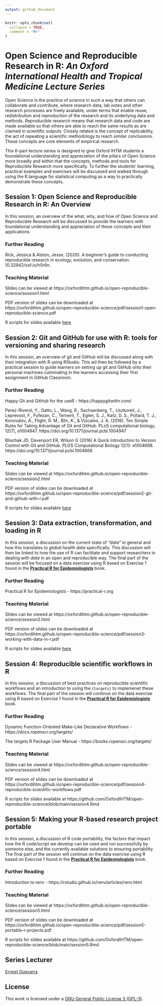 ```yaml
---
output: github_document
---
```


<!-- README.md is generated from README.Rmd. Please edit that file -->

```r
knitr::opts_chunk$set(
  collapse = TRUE,
  comment = "#>"
)
```

# Open Science and Reproducible Research in R: *An Oxford International Health and Tropical Medicine Lecture Series*

<!-- badges: start -->
<!-- badges: end -->

Open Science is the practice of science in such a way that others can collaborate and contribute, where research data, lab notes and other research processes are freely available, under terms that enable reuse, redistribution and reproduction of the research and its underlying data and methods. Reproducible research means that research data and code are made available so that others are able to reach the same results as are claimed in scientific outputs. Closely related is the concept of replicability, the act of repeating a scientific methodology to reach similar conclusions. These concepts are core elements of empirical research.

This 6-part lecture series is designed to give Oxford IHTM students a foundational understanding and appreciation of the pillars of Open Science more broadly and within that the concepts, methods and tools for Reproducible Research more specifically. To further the students' learning, practical examples and exercises will be discussed and walked through using the R language for statistical computing as a way to practically demonstrate these concepts.

## Session 1: Open Science and Reproducible Research in R: An Overview

In this session, an overview of the what, why, and how of Open Science and Reproducible Research will be discussed to provide the learners with foundational understanding and appreciation of these concepts and their applications.

### Further  Reading    

Rick, Jessica & Alston, Jesse. (2020). A beginner’s guide to conducting reproducible research in ecology, evolution, and conservation. 10.32942/osf.io/h5r6n. 

### Teaching Material

Slides can be viewed at https://oxfordihtm.github.io/open-reproducible-science/session1.html

PDF version of slides can be downloaded at https://oxfordihtm.github.io/open-reproducible-science/pdf/session1-open-reproducible-science.pdf

R scripts for slides available [here](https://github.com/OxfordIHTM/open-reproducible-science/blob/main/session1.Rmd)

## Session 2: Git and GitHub for use with R: tools for versioning and sharing research

In this session, an overview of git and GitHub will be discussed along with their integration with R using RStudio. This wil then be followed by a practical session to guide learners on setting up git and GitHub onto their personal machines culminating in the learners accessing their first assignment in GitHub Classroom.

### Further Reading

Happy Git and GitHub for the useR - https://happygitwithr.com/

Perez-Riverol, Y., Gatto, L., Wang, R., Sachsenberg, T., Uszkoreit, J., Leprevost, F., Fufezan, C., Ternent, T., Eglen, S. J., Katz, D. S., Pollard, T. J., Konovalov, A., Flight, R. M., Blin, K., & Vizcaíno, J. A. (2016). Ten Simple Rules for Taking Advantage of Git and GitHub. PLoS computational biology, 12(7), e1004947. https://doi.org/10.1371/journal.pcbi.1004947

Blischak JD, Davenport ER, Wilson G (2016) A Quick Introduction to Version Control with Git and GitHub. PLOS Computational Biology 12(1): e1004668. https://doi.org/10.1371/journal.pcbi.1004668

### Teaching Material

Slides can be viewed at https://oxfordihtm.github.io/open-reproducible-science/session2.html

PDF version of slides can be downloaded at https://oxfordihtm.github.io/open-reproducible-science/pdf/session2-git-and-github-with-r.pdf

R scripts for slides available [here](https://github.com/OxfordIHTM/open-reproducible-science/blob/main/session2.Rmd)

## Session 3: Data extraction, transformation, and loading in R

In this session, a discussion on the current state of *"data"* in general and how this translates to *global health data* specifically. This discussion will then be linked to how the use of R can facilitate and support researchers in dealing with *data* in an open and reproducible way. The final part of the session will be focused on a data exercise using R based on Exercise 1 found in the [**Practical R for Epidemiologists**](https://practical-r.org/exercise2.html) book.

### Further Reading

Practical R for Epidemiologists - https://practical-r.org

### Teaching Material

Slides can be viewed at https://oxfordihtm.github.io/open-reproducible-science/session3.html

PDF version of slides can be downloaded at https://oxfordihtm.github.io/open-reproducible-science/pdf/session3-working-with-data-in-r.pdf

R scripts for slides available [here](https://github.com/OxfordIHTM/open-reproducible-science/blob/main/session3.Rmd)

## Session 4: Reproducible scientific workflows in R

In this session, a discussion of best practices on reproducible scientific workflows and an introduction to using the `{targets}` to implemenet these workflows. The final part of the session will continue on the data exercise using R based on Exercise 1 found in the [**Practical R for Epidemiologists**](https://practical-r.org/exercise2.html) book.

### Further Reading

Dynamic Function-Oriented Make-Like Declarative Workflows - https://docs.ropensci.org/targets/

The targets R Package User Manual - https://books.ropensci.org/targets/

### Teaching Material

Slides can be viewed at https://oxfordihtm.github.io/open-reproducible-science/session4.html

PDF version of slides can be downloaded at https://oxfordihtm.github.io/open-reproducible-science/pdf/session4-reproducible-scientific-workflows.pdf

R scripts for slides available at https://github.com/OxfordIHTM/open-reproducible-science/blob/main/session4.Rmd

## Session 5: Making your R-based research project portable

In this session, a discussion of R code portability, the factors that impact how the R code/script we develop can be used and run successfully by someone else, and the currently available solutions to ensuring portability. The final part of the session will continue on the data exercise using R based on Exercise 1 found in the [**Practical R for Epidemiologists**](https://practical-r.org/exercise2.html) book.

### Further Reading

Introduction to renv - https://rstudio.github.io/renv/articles/renv.html

### Teaching Material

Slides can be viewed at https://oxfordihtm.github.io/open-reproducible-science/session5.html

PDF version of slides can be downloaded at https://oxfordihtm.github.io/open-reproducible-science/pdf/session5-portable-r-projects.pdf

R scripts for slides available at https://github.com/OxfordIHTM/open-reproducible-science/blob/main/session5.Rmd

<!---
<br/>

## Session 6: Automating your R-based research project

### Further Reading

Understanding GitHub Actions - https://docs.github.com/en/actions/learn-github-actions/understanding-github-actions

### Teaching Material

Slides can be viewed at https://oxfordihtm.github.io/open-reproducible-science/session6html

PDF version of slides can be downloaded at https://oxfordihtm.github.io/open-reproducible-science/pdf/session4-automating-workflows.pdf

R scripts for slides available at https://github.com/OxfordIHTM/open-reproducible-science/session6.Rmd
--->

## Series Lecturer

[Ernest Guevarra](https://ernest.guevarra.io)

## License

This work is licensed under a [GNU General Public License 3 (GPL-3)](https://github.com/OxfordIHTM/open-reproducible-science/blob/main/LICENSE.md).

